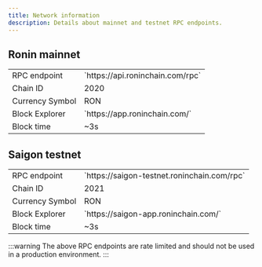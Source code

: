 ```yaml
---
title: Network information
description: Details about mainnet and testnet RPC endpoints.
---
```



## Ronin mainnet

<table>
<tbody>
<tr><td>RPC endpoint</td><td style={{width: "430px"}}>`https://api.roninchain.com/rpc`</td></tr>
<tr><td>Chain ID</td><td>2020</td></tr>
<tr><td>Currency Symbol</td><td>RON</td></tr>
<tr><td>Block Explorer</td><td>`https://app.roninchain.com/`</td></tr>
<tr><td>Block time</td><td>~3s</td></tr>
</tbody>
</table>

## Saigon testnet

<table style={{margin:"0 0 50px 0"}}>
<tbody>
<tr><td>RPC endpoint</td><td style={{width: "430px"}}>`https://saigon-testnet.roninchain.com/rpc`</td></tr>
<tr><td>Chain ID</td><td>2021</td></tr>
<tr><td>Currency Symbol</td><td>RON</td></tr>
<tr><td>Block Explorer</td><td>`https://saigon-app.roninchain.com/`</td></tr>
<tr><td>Block time</td><td>~3s</td></tr>
</tbody>
</table>


:::warning
The above RPC endpoints are rate limited and should not be used in a production environment.
:::